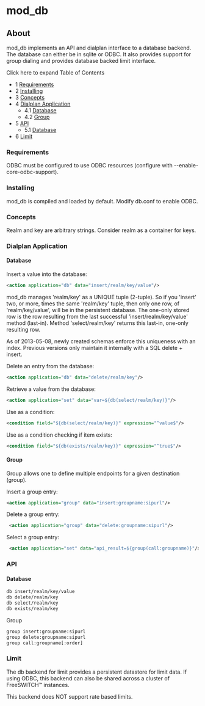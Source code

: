 
# mod_db 

 

## About

mod\_db implements an API and dialplan interface to a database backend. The database can either be in sqlite or ODBC. It also provides support for group dialing and provides database backed limit interface.

Click here to expand Table of Contents

* 1 [Requirements](#requirements)
* 2 [Installing](#installing)
* 3 [Concepts](#concepts)
* 4 [Dialplan Application](#dialplan-application)  
   * 4.1 [Database](#database)  
   * 4.2 [Group](#group)
* 5 [API](#api)  
   * 5.1 [Database](#database)
* 6 [Limit](#limit)

### Requirements

ODBC must be configured to use ODBC resources (configure with --enable-core-odbc-support).

### Installing

mod\_db is compiled and loaded by default. Modify db.conf to enable ODBC.

### Concepts

Realm and key are arbitrary strings. Consider realm as a container for keys.

### Dialplan Application

#### Database

Insert a value into the database:

```xml
<action application="db" data="insert/realm/key/value"/>
```

mod\_db manages 'realm/key' as a UNIQUE tuple (2-tuple). So if you 'insert' two, or more, times the same 'realm/key' tuple, then only one row, of 'realm/key/value', will be in the persistent database. The one-only stored row is the row resulting from the last successful 'insert/realm/key/value' method (last-in). Method 'select/realm/key' returns this last-in, one-only resulting row.

As of 2013-05-08, newly created schemas enforce this uniqueness with an index. Previous versions only maintain it internally with a SQL delete + insert.

Delete an entry from the database:

```xml
<action application="db" data="delete/realm/key"/>
```

Retrieve a value from the database:

```xml
<action application="set" data="var=${db(select/realm/key)}"/>
```

Use as a condition:

```xml
<condition field="${db(select/realm/key)}" expression="^value$"/>
```

Use as a condition checking if item exists:

```xml
<condition field="${db(exists/realm/key)}" expression="^true$"/>
```

#### Group

Group allows one to define multiple endpoints for a given destination (group).

Insert a group entry:

```xml
<action application="group" data="insert:groupname:sipurl"/> 
```

Delete a group entry:

```xml
 <action application="group" data="delete:groupname:sipurl"/>
```

Select a group entry:

```xml
 <action application="set" data="api_result=${group(call:groupname)}"/>
```

### API

#### Database

```xml
db insert/realm/key/value
db delete/realm/key
db select/realm/key
db exists/realm/key
```

Group

```xml
group insert:groupname:sipurl
group delete:groupname:sipurl
group call:groupname[:order]
```

### Limit

The db backend for limit provides a persistent datastore for limit data. If using ODBC, this backend can also be shared across a cluster of FreeSWITCH™ instances.

This backend does NOT support rate based limits.


